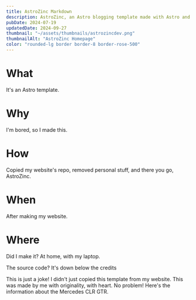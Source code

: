 ```yaml
---
title: AstroZinc Markdown
description: AstroZinc, an Astro blogging template made with Astro and Tailwind CSS.
pubDate: 2024-07-19
updatedDate: 2024-09-27
thumbnail: "~/assets/thumbnails/astrozincdev.png"
thumbnailAlt: "AstroZinc Homepage"
color: "rounded-lg border border-8 border-rose-500"
---
```


# What

It's an Astro template.

# Why

I'm bored, so I made this.

# How

Copied my website's repo, removed personal stuff, and there you go, AstroZinc.

# When

After making my website.

# Where

Did I make it? At home, with my laptop.

The source code? It's down below the credits


<Callout type="warning" title="NOTICE">
  This is just a joke! I didn't just copied this template from my website. This
  was made by me with originality, with heart. No problem! Here's the
  information about the Mercedes CLR GTR.
</Callout>
